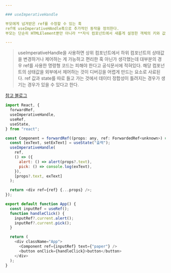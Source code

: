 ```yaml
---

### useImperativeHandle

부모에게 넘겨받은 ref를 수정할 수 있는 훅
ref에 useImperativeHAndle훅으로 추가적인 동작을 정의한다.
부모는 단순히 HTMLElement뿐만 아니라 **자식 컴포넌트에서 새롭게 설정한 객체의 키와 값에 대해서도 접근**할 수 있다.

---
```


> useImperativeHandle을 사용하면 상위 컴포넌트에서 하위 컴포넌트의 상태값을 변경하거나 제어하는 게 가능하고
> 편리한 훅 아닌가 생각했는데
> 대부분의 경우 ref를 사용한 명령형 코드는 피해야 한다고 공식문서에 적혀있다.
> 해당 컴포넌트의 상태값을 외부에서 제어하는 것이 디버깅을 어렵게 만드는 요소로 사료된다.
> ref 값과 state를 따로 들고 가는 것에서 데이터 정합성이 틀려지는 경우가 생기는 경우가 있을 수 있다고 한다.

[참고 블로그](https://velog.io/@jay/useImperativeHandle-%EB%96%A0%EB%A8%B9%EC%97%AC%EB%93%9C%EB%A6%BD%EB%8B%88%EB%8B%A4)

```javascript
import React, {
  forwardRef,
  useImperativeHandle,
  useRef,
  useState,
} from "react";

const Component = forwardRef((props: any, ref: ForwardedRef<unknown>) => {
  const [exText, setExText] = useState("출력");
  useImperativeHandle(
    ref,
    () => ({
      alert: () => alert(props?.text),
      pick: () => console.log(exText),
    }),
    [props?.text, exText]
  );

  return <div ref={ref} {...props} />;
});

export default function App() {
  const inputRef = useRef();
  function handleClick() {
    inputRef?.current.alert();
    inputRef?.current.pick();
  }

  return (
    <div className="App">
      <Component ref={inputRef} text={"paper"} />
      <button onClick={handleClick}>button</button>
    </div>
  );
}
```
